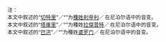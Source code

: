 <small>
:注：
:本文中叙述的“[[切特里]]”／“{{Lang|en|Chhetri}}”为[[种姓制度|種姓]][[剎帝利]]／{{Lang|en|Kshatriya}} 在尼泊尔语中的音变。
:本文中叙述的“[[塔庫里]]”／“{{Lang|en|Thakuri}}”为種姓[[拉傑普特人|拉傑普特]]／{{Lang|en|Rajput}} 在尼泊尔语中的音变。
:本文中叙述的“[[巴洪]]”／“{{Lang|en|Bahun}}”为種姓[[婆罗门]]／{{Lang|en|Brahmin}} 在尼泊尔语中的音变。
</small>
